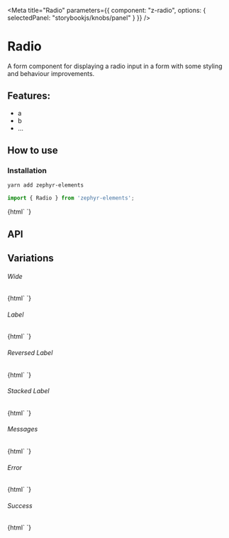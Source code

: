 

<Meta 
  title="Radio"
  parameters={{
    component: "z-radio",
    options: { selectedPanel: "storybookjs/knobs/panel" }
  }}
/>

# Radio

A form component for displaying a radio input in a form with some styling and behaviour improvements.

## Features:

- a
- b
- ...

## How to use

### Installation

```bash
yarn add zephyr-elements
```

```js
import { Radio } from 'zephyr-elements';
```

<Preview withToolbar>
  <Story name="Simple">
    {html`
      <z-radio id="simple"></z-radio>
    `}
  </Story>
</Preview>

## API

<Props of="z-radio" />

## Variations

###### Wide

<Story name="Wide">
  {html`
    <z-radio id="wide" wide></z-radio>
  `}
</Story>

###### Label

<Story name="Label">
  {html`
    <z-radio id="label" label="Name"></z-radio>
  `}
</Story>

###### Reversed Label 

<Story name="Reversed Label">
  {html`
    <z-radio id="label" label="Name" reversed></z-radio>
  `}
</Story>

###### Stacked Label

<Story name="Stacked Label">
  {html`
    <z-radio id="stacked-label" label="Name" .inline=${false}></z-radio>
  `}
</Story>


###### Messages

<Story name="Messages">
  {html`
    <z-radio id="messages" label="Name" .messages=${['This is a message']}></z-radio>
  `}
</Story>

###### Error

<Story name="Error">
  {html`
    <z-radio id="error" label="Name" status="error" .checked=${true}></z-radio>
  `}
</Story>

###### Success 

<Story name="Success">
  {html`
    <z-radio id="success" label="Name" status="success" .checked=${true}></z-radio>
  `}
</Story>

